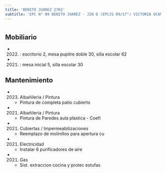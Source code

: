 ```yaml
---
title: 'BENITO JUAREZ 2702'
subtitle: 'EPC N° 09 BENITO JUAREZ - JIN D (EPCJS 09/17°) VICTORIA OCAMPO'
---
```


#


## Mobiliario

*  (2022) : escritorio 2, mesa pupitre doble 30, silla escolar 62 

*  (2021) : mesa inicial 5, silla escolar 30 





## Mantenimiento

*  (2023) Albañileria / Pintura 
    + Pintura de completa patio cubierto

*  (2021) Albañileria / Pintura 
    + Pintura de Paredes aula plastica - Coefi

*  (2021) Cubiertas / Impermeabilizaciones 
    + Reemplazo de molinillos para apertura cu

*  (2021) Electricidad 
    + Instalar 6 purificadores de aire

*  (2021) Gas 
    + Sist. extraccion cocina y protec estufas



